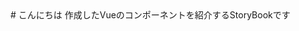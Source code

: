 
<Meta title="Vue Playground" />
<div className="sb-container">
  <div className='sb-section-title'>
    # こんにちは
    作成したVueのコンポーネントを紹介するStoryBookです
  </div>
</div>

<style>
  {`
  .sb-container {
    margin-bottom: 48px;
  }

  .sb-section-title {
    margin-bottom: 32px;
  }
  `}
</style>

